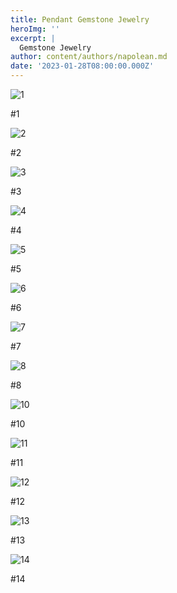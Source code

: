 ```yaml
---
title: Pendant Gemstone Jewelry
heroImg: ''
excerpt: |
  Gemstone Jewelry
author: content/authors/napolean.md
date: '2023-01-28T08:00:00.000Z'
---
```


![](/uploads/IMG_7650.jpg "1")

\#1

![](/uploads/IMG_7654.jpg "2")

\#2

![](/uploads/IMG_7655.jpg "3")

\#3

![](/uploads/IMG_7656.jpg "4")

\#4

![](/uploads/IMG_7657.jpg "5")

\#5

![](/uploads/IMG_7659.jpg "6")

\#6

![](/uploads/IMG_7659.jpg "7")

\#7

![](/uploads/IMG_7662.jpg "8")

\#8

![](/uploads/IMG_7688.jpg "10")

\#10

![](/uploads/IMG_7689.jpg "11")

\#11

![](/uploads/IMG_7690.jpg "12")

\#12

![](/uploads/IMG_7691.jpg "13")

\#13

![](/uploads/IMG_7692.jpg "14")

\#14
